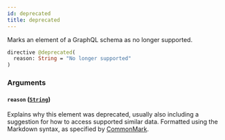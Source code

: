 ```yaml
---
id: deprecated
title: deprecated
---
```



Marks an element of a GraphQL schema as no longer supported.


```graphql
directive @deprecated(
  reason: String = "No longer supported"
)
```


### Arguments

#### `reason` ([`String`](/developers/demandhq-apis/demand-api/graphql/reference/scalars/string))

Explains why this element was deprecated, usually also including a suggestion for how to access supported similar data. Formatted using the Markdown syntax, as specified by [CommonMark](https://commonmark.org/).




